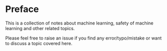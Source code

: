 # Preface {.unnumbered}

This is a collection of notes about machine learning, safety of machine learning and other related topics.

Please feel free to raise an issue if you find any error/typo/mistake or want to discuss a topic covered here.
